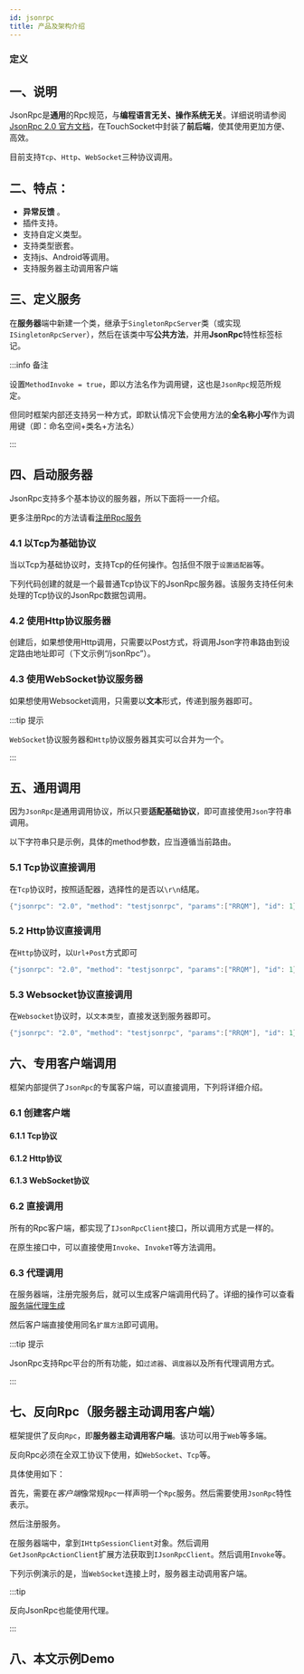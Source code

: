 ```yaml
---
id: jsonrpc
title: 产品及架构介绍
---
```




### 定义

<TouchSocketJsonRpcDefinition />


## 一、说明

JsonRpc是**通用**的Rpc规范，与**编程语言无关、操作系统无关**。详细说明请参阅[JsonRpc 2.0 官方文档](https://www.jsonrpc.org/specification)，在TouchSocket中封装了**前后端**，使其使用更加方便、高效。

目前支持`Tcp`、`Http`、`WebSocket`三种协议调用。


## 二、特点：

- **异常反馈** 。
- 插件支持。
- 支持自定义类型。
- 支持类型嵌套。
- 支持js、Android等调用。
- 支持服务器主动调用客户端


## 三、定义服务

在**服务器**端中新建一个类，继承于`SingletonRpcServer`类（或实现`ISingletonRpcServer`），然后在该类中写**公共方法**，并用**JsonRpc**特性标签标记。


<CustomCodeBlock region="声明JsonRpc服务"/>

:::info 备注

设置`MethodInvoke = true`，即以方法名作为调用键，这也是`JsonRpc`规范所规定。

但同时框架内部还支持另一种方式，即默认情况下会使用方法的**全名称小写**作为调用键（即：命名空间+类名+方法名）

:::  


## 四、启动服务器

JsonRpc支持多个基本协议的服务器，所以下面将一一介绍。

更多注册Rpc的方法请看[注册Rpc服务](./rpcregister.mdx)

### 4.1 以Tcp为基础协议

当以Tcp为基础协议时，支持Tcp的任何操作。包括但不限于`设置适配器`等。

下列代码创建的就是一个最普通Tcp协议下的JsonRpc服务器。该服务支持任何未处理的Tcp协议的JsonRpc数据包调用。

<CustomCodeBlock region="创建TcpJsonRpc服务端"/>


### 4.2 使用Http协议服务器

创建后，如果想使用Http调用，只需要以Post方式，将调用Json字符串路由到设定路由地址即可（下文示例“/jsonRpc”）。

<CustomCodeBlock region="创建HttpJsonRpc服务端"/>

### 4.3 使用WebSocket协议服务器

如果想使用Websocket调用，只需要以**文本**形式，传递到服务器即可。

<CustomCodeBlock region="创建WebSocketJsonRpc服务端"/>

:::tip 提示

`WebSocket`协议服务器和`Http`协议服务器其实可以合并为一个。

:::  

## 五、通用调用

因为`JsonRpc`是通用调用协议，所以只要**适配基础协议**，即可直接使用`Json`字符串调用。

以下字符串只是示例，具体的method参数，应当遵循当前路由。

### 5.1 Tcp协议直接调用

在`Tcp`协议时，按照适配器，选择性的是否以`\r\n`结尾。

```csharp showLineNumbers
{"jsonrpc": "2.0", "method": "testjsonrpc", "params":["RRQM"], "id": 1}
```

### 5.2 Http协议直接调用

在`Http`协议时，以`Url+Post`方式即可

```csharp showLineNumbers
{"jsonrpc": "2.0", "method": "testjsonrpc", "params":["RRQM"], "id": 1}
```

### 5.3 Websocket协议直接调用

在`Websocket`协议时，以`文本类型`，直接发送到服务器即可。

```csharp showLineNumbers
{"jsonrpc": "2.0", "method": "testjsonrpc", "params":["RRQM"], "id": 1}
```


## 六、专用客户端调用

框架内部提供了`JsonRpc`的专属客户端，可以直接调用，下列将详细介绍。

### 6.1 创建客户端

#### 6.1.1 Tcp协议

<CustomCodeBlock region="创建TcpJsonRpc客户端"/>

#### 6.1.2 Http协议

<CustomCodeBlock region="创建HttpJsonRpc客户端"/>


#### 6.1.3 WebSocket协议

<CustomCodeBlock region="创建WebSocketJsonRpc客户端"/>


### 6.2 直接调用

所有的Rpc客户端，都实现了`IJsonRpcClient`接口，所以调用方式是一样的。

在原生接口中，可以直接使用`Invoke`、`InvokeT`等方法调用。

<CustomCodeBlock region="Invoke直接调用"/>

### 6.3 代理调用

在服务器端，注册完服务后，就可以生成客户端调用代码了。详细的操作可以查看[服务端代理生成](./rpcgenerateproxy.mdx)


然后客户端直接使用同名`扩展方法`即可调用。

<CustomCodeBlock region="JsonRpcProxy调用"/>

:::tip 提示

JsonRpc支持Rpc平台的所有功能，如`过滤器`、`调度器`以及所有代理调用方式。

:::  

## 七、反向Rpc（服务器主动调用客户端）

框架提供了反向`Rpc`，即**服务器主动调用客户端**。该功可以用于`Web`等多端。

反向Rpc必须在全双工协议下使用，如`WebSocket`、`Tcp`等。

具体使用如下：

首先，需要在*客户端*像常规`Rpc`一样声明一个`Rpc`服务。然后需要使用`JsonRpc`特性表示。

<CustomCodeBlock region="JsonRpc反向Rpc服务"/>

然后注册服务。

<CustomCodeBlock region="JsonRpc客户端启用反向Rpc"/>

在服务器端中，拿到`IHttpSessionClient`对象。然后调用`GetJsonRpcActionClient`扩展方法获取到`IJsonRpcClient`。然后调用`Invoke`等。

下列示例演示的是，当`WebSocket`连接上时，服务器主动调用客户端。

<CustomCodeBlock region="JsonRpc服务器主动调用插件"/>

:::tip

反向JsonRpc也能使用代理。

:::  

## 八、本文示例Demo

<CardLink link="examples/JsonRpc"/>
